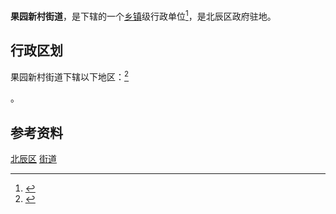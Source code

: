 {{中国乡级行政区|12/01/13/001/000}}

'''果园新村街道'''，是{{PRC admin/fullname|12/01/13/001/000|3}}下辖的一个[[乡镇|乡镇]]级行政单位<ref>{{PRC admin/ref sgc|{{PRC admin/parent|12/01/13/001/000}}}}</ref>，是北辰区政府驻地。

== 行政区划 ==

果园新村街道下辖以下地区：<ref>{{PRC admin/ref sgc|12/01/13/001/000}}</ref>

{{PRC admin/children|12/01/13/001/000}}。

== 参考资料 ==

{{Reflist|2}}

{{天津市北辰区行政区划}}
{{天津行政区划小作品}}

[[Category:天津市街道_(行政区划)|北辰区]]
[[Category:北辰区行政区划|街道]]